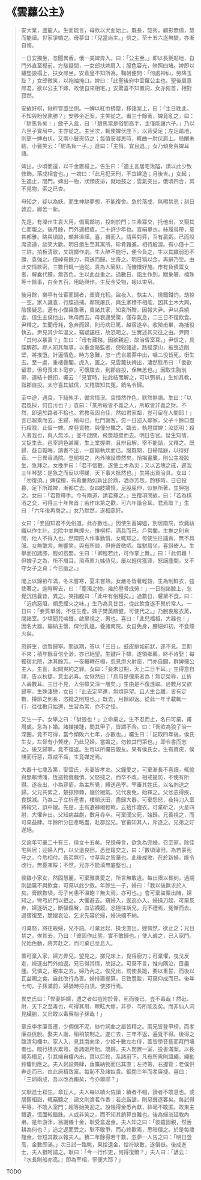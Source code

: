 # 《雲蘿公主》

> 安大業，盧龍人。生而能言，母飲以犬血始止。既長，韶秀，顧影無儔，慧而能讀。世家爭婚之。母夢曰：「兒當尚主。」信之。至十五六迄無驗，亦漸自悔。
>
> 一日安獨坐，忽聞異香。俄一美婢奔入。曰：「公主至。」即以長氈貼地，自門外直至榻前。方駭疑間，一女郎扶婢肩入；服色容光，映照四堵。婢即以繡墊設榻上，扶女郎坐。安倉皇不知所為，鞠躬便問：「何處神仙，勞降玉趾？」女郎微笑，以袍袖掩口。婢曰：「此聖後府中雲蘿公主也。聖後屬意郎君，欲以公主下嫁，故使自來相宅。」安驚喜不知置詞，女亦俯首，相對寂然。
>
> 安故好棋，揪枰嘗置坐側。一婢以紅巾拂塵，移諸案上，曰：「主日耽此，不知與粉侯孰勝？」安移坐近案，主笑從之。甫三十餘著，婢竟亂之，曰：「駙馬負矣！」斂子入盒，曰：「駙馬當是俗間高手，主僅能讓六子。」乃以六黑子實局中，主亦從之。主坐次，輒使婢伏座下，以背受足；左足踏地，則更一婢右伏。又兩小鬟夾侍之；每值安凝思時，輒曲一肘伏肩上。局闌未結，小鬟笑云：「駙馬負一子。」進曰：「主惰，宜且退。」女乃傾身與婢耳語。
>
> 婢出，少頃而還，以千金置榻上，告生曰：「適主言居宅湫隘，煩以此少致修飾，落成相會也。」一婢曰：「此月犯天刑，不宜建造；月後吉。」女起；生遮止，閉門。婢出一物，狀類皮排，就地鼓之；雲氣突出，俄頃四合，冥不見物，索之已杳。
>
> 母知之，疑以為妖。而生神馳夢想，不能復舍。急於落成，無暇禁忌；刻日敦迫，廊舍一新。
>
> 先是，有灤州生袁大用，僑寓鄰坊，投刺於門；生素寡交，托他出，又窺其亡而報之。後月餘，門外適相值，二十許少年也。宮絹單衣，絲履烏帶，意甚都雅。略與頃談，頗甚溫謹。喜，揖而入。請與對弈，互有贏虧。已而設席流連，談笑大歡。明日邀生至其寓所，珍肴雜進，相待殷渥。有小僮十二三許，拍板清歌，又跳擲作劇。生大醉不能行，便令負之，生以其纖弱恐不勝，袁強之。僮綽有餘力，荷送而歸。生奇之。明日犒以金，再辭乃受。由此交情款密，三數日輒一過從。袁為人簡默，而慷慨好施。市有負債鬻女者，解囊代贖，無吝色。生以此益重之。過數日，詣生作別，贈象箸、楠珠等十餘事，白金五百，用助興作。生反金受物，報以束帛。
>
> 後月餘，樂亭有仕宦而歸者，橐資充牣。盜夜入，執主人，燒鐵鉗灼，劫掠一空。家人識袁，行牒追捕。鄰院屠氏，與生家積不相能，因其土木大興，陰懷疑忌。適有小僕竊象箸，賣諸其家，知袁所贈，因報大尹。尹以兵繞舍，值生主僕他出，執母而去。母衰邁受驚，僅存氣息，二三日不復飲食。尹釋之。生聞母耗，急奔而歸，則母病已篤，越宿遂卒。收殮甫畢，為捕役執去。尹見其少年溫文，竊疑誣枉，故恐喝之。生實述其交往之由。尹問：「其何以暴富？」生曰：「母有藏鏹，因欲親迎，故治昏室耳。」尹信之，具牒解郡。鄰人知其無事，以重金賂監者，使殺諸途。路經深山，被曳近削壁，將推墮。計逼情危，時方急難，忽一虎自叢莽中出，嚙二役皆死，銜生去。至一處，重樓疊閣，虎入，置之。見雲蘿扶婢出，淒然慰吊曰：「妾欲留君，但母喪未卜窀穸。可懷牒去，到郡自投，保無恙也。」因取生胸前帶，連結十餘扣，囑云：「見官時，拈此結而解之，可以弭禍。」生如其教，詣郡自投。太守喜其誠信，又稽牒知其冤，銷名令歸。
>
> 至中途，遇袁，下騎執手，備言情況。袁憤然作色，默然無語。生曰：「以君風採，何自污也？」袁曰：「某所殺皆不義之人，所取皆非義之財。不然，即遺於路者不拾也。君教我固自佳，然如君家鄰，豈可留在人間耶！」言已超乘而去。生歸，殯母已，杜門謝客。忽一日盜入鄰家，父子十餘口盡行殺戮，止留一婢。席卷資物，與僮分攜之。臨去，執燈謂婢：汝認明：殺人者我也，與人無涉。」並不啟關，飛簷越壁而去。明日告官。疑生知情，又捉生去。邑宰詞色甚厲，生上堂握帶，且辨且解。宰不能詰，又釋之。既歸，益自韜晦，讀書不出，一跛嫗執炊而已。服既闋，日掃階庭，以待好音。一日異香滿院。登閣視之，內外陳設煥然矣。悄揭畫簾，則公主凝妝坐，急拜之。女挽手曰：「君不信數，遂使土木為災；又以苫塊之戚，遲我三年琴瑟：是急之而反以得緩，天下事大抵然也。」生將出資治具。女曰：「勿復須。」婢探櫝，有肴羹熱如新出於鼎，酒亦芳烈。酌移時，日已投暮，足下所踏婢，漸都亡去。女四肢嬌惰，足股屈伸，似無所著，生狎抱之。女曰：「君暫釋手。今有兩道，請君擇之。」生攬項問故，曰：「若為棋酒之交，可得三十年聚首；若作床第之歡，可六年諧合耳。君焉取？」生曰：「六年後再商之。」女乃默然，遂相燕好。
>
> 女曰：「妾固知君不免俗道，此亦數也。」因使生蓄婢媼，別居南院，炊爨紡織以作生計。北院中並無煙火，惟棋枰、酒具而已。戶常闔，生推之則自開，他人不得入也。然南院人作事勤惰，女輒知之，每使生往譴責，無不具服。女無繁言，無響笑，與有所談，但俯首微哂。每駢肩坐，喜斜倚人。生舉而加諸膝，輕如抱嬰。生曰：「卿輕若此，可作掌上舞。」曰：「此何難！但婢子之為，所不屑耳。飛燕原九姊侍兒，屢以輕佻獲罪，怒謫塵間，又不守女子之貞；今已幽之。」
>
> 閣上以錦袸布滿，冬未嘗寒，夏未嘗熱。女嚴冬皆著輕縠，生為制鮮衣，強使著之。逾時解去，曰：「塵濁之物，幾於壓骨成勞！」一日抱諸膝上，忽覺沉倍曩昔，異之。笑指腹曰：「此中有俗種矣。」過數日，顰黛不食，曰：「近病惡阻，頗思煙火之味。」生乃為具甘旨。從此飲食遂不異於常人。一日曰：「妾質單弱，不任生產。婢子樊英頗健，可使代之。」乃脫衷服衣英，閉諸室。少頃聞兒啼聲，啟扉視之，男也。喜曰：「此兒福相，大器也！」因名大器。繃納主懷，俾付乳媼，養諸南院。女自免身，腰細如初，不食煙火矣。
>
> 忽辭生，欲暫歸寧。問返期，答以「三日」。鼓皮排如前狀，遂不見。至期不來；積年餘音信全渺，亦已絕望。生鍵戶下幃，遂領鄉薦。終不肯娶；每獨宿北院，沐其餘芳。一夜輾轉在榻，忽見燈火射窗，門亦自闢，群婢擁公主入。生喜，起問爽約之罪。女曰：「妾未愆期，天上二日半耳。」生得意自詡，告以秋捷，意主必喜。女愀然曰：「烏用是儻來者為！無足榮辱，止折人壽數耳。三日不見，入俗幛又深一層矣。」生由是不復進取。過數月又欲歸寧，生殊淒戀，女曰：「此去定早還，無煩穿望。且人生合離，皆有定數，撙節之則長，恣縱之則短也。」既去，月餘即返。從此一年半載輒一行，往往數月始還，生習為常，亦不之怪。
>
> 又生一子。女舉之曰：「豺狼也！」立命棄之。生不忍而止，名曰可棄。甫周歲，急為卜婚。諸媒接踵，問其甲子，皆謂不合。曰：「吾欲為狼子治一深圈，竟不可得，當今傾敗六七年，亦數也。」囑生曰：「記取四年後，侯氏生女，左脅有小贅疣，乃此兒婦。當婚之，勿較其門第也。」即令書而志之。後又歸寧，竟不復返。生每以所囑告親友。果有侯氏女，生有贅疣，侯賤而行惡，眾咸不齒，生竟媒定焉。
>
> 大器十七歲及第，娶雲氏，夫妻皆孝友。父鐘愛之。可棄漸長不喜讀，輒偷與無賴博賭，恆盜物償戲債。父怒撻之，而卒不改。相戒提防，不使有所得。遂夜出，小為穿窬。為主所覺，縛送邑宰。宰審其姓氏，以名刺送之歸。父兄共縶之，楚掠慘棘，幾於絕氣。兄代哀免，始釋之。父忿恚得疾，食銳減。乃為二子立析產書，樓閣沃田，盡歸大器。可棄怨怒，夜持刀入室將殺兄，誤中嫂。先是，主有遺褲絕輕軟，云拾作寢衣。可棄斫之，火星四射，大懼奔出。父知病益劇，數月尋卒。可棄聞父死，始歸。兄善視之，而可棄益肆。年餘所分田產略盡，赴郡訟兄。官審知其人，斥逐之。兄弟之好遂絕。
>
> 又逾年可棄二十有三，侯女十五矣。兄憶母言，欲急為完婚。召至家，除佳宅與居；迎婦入門，以父遺良田，悉登籍交之，曰：「數頃薄田，為若蒙死守之，今悉相付。吾弟無行，寸草與之皆棄也。此後成敗，在於新婦。能令改行，無憂凍餒；不然，兄亦不能填無底壑也。」
>
> 侯雖小家女，然固慧麗，可棄雅畏愛之，所言無敢違。每出限以晷刻，過期則詬厲不與飲食，可棄以此少斂。年餘生一子，婦曰：「我以後無求於人矣。膏腴數頃，母子何患不溫飽？無夫焉，亦可也。」會可棄盜粟出賭，婦知之，彎弓於門以拒之。大懼避去。窺婦入，逡巡亦入。婦操刀起，可棄反奔，婦逐斫之，斷幅傷臀，血沾襪履。忿極往訴兄，兄不禮焉，冤慚而去。過宿復至，跪嫂哀泣，乞求先容於婦，婦決絕不納。
>
> 可棄怒，將往殺婦，兄不語。可棄忿起，操戈直出。嫂愕然，欲止之；兄目禁之。俟其去，乃曰：「彼固作此態，實不敢歸也。」使人覘之，已入家門。兄始色動，將奔赴之，而可棄已坌息入。
>
> 蓋可棄入家，婦方弄兒，望見之，擲兒床上，覓得廚刀；可棄懼，曳戈反走，婦逐出門外始返。兄已得其情，故詰之。可棄不言，惟向隅泣，目盡腫。兄憐之，親率之去，婦乃內之。俟兄出，罰使長跪，要以重誓，而後以瓦盆賜之食。自此改行為善。婦持籌握算，日致豐盈，可棄仰成而已。後年七旬，子孫滿前，婦猶時捋白須，使膝行焉。
>
> 異史氏曰：「悍妻妒婦，遭之者如疽附於骨，死而後已，豈不毒哉！然砒、附，天下之至毒也，茍得其用，瞑眩大瘳，非參、苓所能及矣。而非仙人洞見臟腑，又烏敢以毒藥貽子孫哉！」
>
> 章丘李孝廉善遷，少倜儻不泥，絲竹詞曲之屬皆精之。兩兄皆登甲榜，而孝廉益佻脫。娶夫人謝，稍稍禁制之。遂亡去，三年不返，遍覓不得。後得之臨清勾欄中。家人入，見其南向坐，少姬十數左右侍，蓋皆學音藝而拜門墻者也。臨行積衣累笥，悉諸姬所貽。既歸，夫人閉置一室，投書滿案。以長繩系榻足，引其端自欞內出，貫以巨鈴，系諸廚下。凡有所需則躡繩，繩動鈴響則應之。夫人躬設典肆，垂簾納物而估其直；左持籌，右握管；老僕供奔走而已。由此居積致富。每恥不及諸姒貴。錮閉三年而孝廉捷。喜曰：「三卵兩成，吾以改為毈矣，今亦爾耶？」
>
> 又耿進士崧生，章丘人。夫人每以績火佐讀：績者不輟，讀者不敢息也。或朋舊相詣，輒竊聽之：論文則淪茗作黍；若恣諧謔，則惡聲逐客矣。每試得平等，不敢入室門；超等始笑迎之。設帳得金悉內獻，絲毫不敢匿。故東主饋遺，恆面較錙銖。人或非笑之，而不知其銷算良難也。後為婦翁延教內弟。是年游泮，翁謝儀十金，耿受盒返金。夫人知之曰：「彼雖固親，然舌耕為何也？」追之返而受之。耿不敢爭，而心終歉焉，思暗償之。於是每歲館金，皆短其數以報夫人。積二年餘得若干數。忽夢一人告之曰：「明日登高，金數即滿。」次日試一臨眺，果拾遺金，恰符缺數，遂償嶽。後成進士，夫人猶呵譴之。耿曰：「今一行作吏，何得復爾？」夫人曰：「諺云：『水長則船亦高。』即為宰相，寧便大耶？」

TODO
